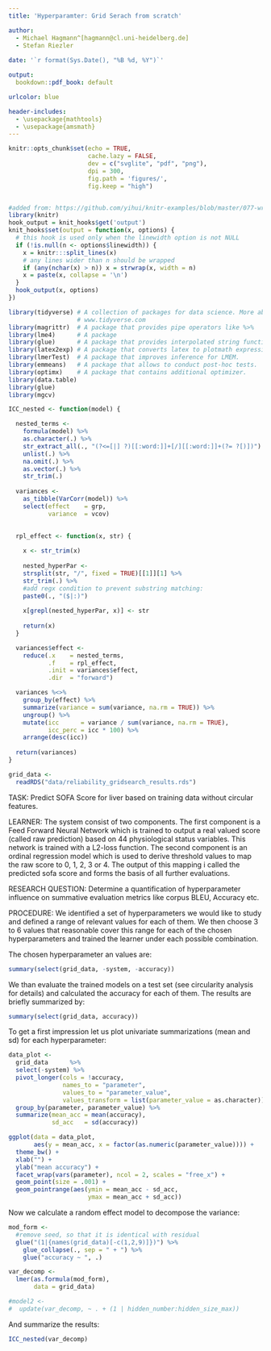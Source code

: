```yaml
---
title: 'Hyperparamter: Grid Serach from scratch'

author: 
  - Michael Hagmann^[hagmann@cl.uni-heidelberg.de]
  - Stefan Riezler
  
date: '`r format(Sys.Date(), "%B %d, %Y")`'

output:
  bookdown::pdf_book: default

urlcolor: blue

header-includes:
  - \usepackage{mathtools}
  - \usepackage{amsmath}
---
```


```r
knitr::opts_chunk$set(echo = TRUE, 
                      cache.lazy = FALSE,
                      dev = c("svglite", "pdf", "png"),
                      dpi = 300,
                      fig.path = 'figures/',
                      fig.keep = "high")


#added from: https://github.com/yihui/knitr-examples/blob/master/077-wrap-output.Rmd
library(knitr)
hook_output = knit_hooks$get('output')
knit_hooks$set(output = function(x, options) {
  # this hook is used only when the linewidth option is not NULL
  if (!is.null(n <- options$linewidth)) {
    x = knitr:::split_lines(x)
    # any lines wider than n should be wrapped
    if (any(nchar(x) > n)) x = strwrap(x, width = n)
    x = paste(x, collapse = '\n')
  }
  hook_output(x, options)
})
```

```r
library(tidyverse) # A collection of packages for data science. More about it on 
                   # www.tidyverse.com
library(magrittr)  # A package that provides pipe operators like %>%
library(lme4)      # A package 
library(glue)      # A package that provides interpolated string functions.
library(latex2exp) # A package that converts latex to plotmath expressions.library(lmerTest)
library(lmerTest)  # A package that improves inference for LMEM.
library(emmeans)   # A package that allows to conduct post-hoc tests.
library(optimx)    # A package that contains additional optimizer. 
library(data.table)
library(glue)
library(mgcv)
```


```r
ICC_nested <- function(model) {

  nested_terms <-  
    formula(model) %>%
    as.character(.) %>%
    str_extract_all(., "(?<=[|] ?)[[:word:]]+[/][[:word:]]+(?= ?[)])") %>%
    unlist(.) %>%
    na.omit(.) %>%
    as.vector(.) %>%
    str_trim(.)
  
  variances <- 
    as_tibble(VarCorr(model)) %>%
    select(effect    = grp,
           variance  = vcov) 
             

  rpl_effect <- function(x, str) {
  
    x <- str_trim(x)
    
    nested_hyperPar <- 
    strsplit(str, "/", fixed = TRUE)[[1]][1] %>%
    str_trim(.) %>%
    #add regx condition to prevent substring matching:
    paste0(., "($|:)")  
  
    x[grepl(nested_hyperPar, x)] <- str  
  
    return(x)
  }

  variances$effect <-    
    reduce(.x    = nested_terms,
           .f    = rpl_effect,
           .init = variances$effect,
           .dir  = "forward")

  variances %<>%
    group_by(effect) %>%
    summarize(variance = sum(variance, na.rm = TRUE)) %>%
    ungroup() %>%
    mutate(icc      = variance / sum(variance, na.rm = TRUE),
           icc_perc = icc * 100) %>%
    arrange(desc(icc))
  
  return(variances)
}

```



```r
grid_data <- 
  readRDS("data/reliability_gridsearch_results.rds")
```

TASK: Predict SOFA Score for liver based on training data without circular features.

LEARNER: The system consist of two components. The first component is a Feed Forward 
Neural Network which is trained to output a real valued score (called raw prediction) based
on 44 physiological status variables. This network is trained with a L2-loss function.
The second component is an ordinal regression model which is used to derive threshold values
to map the raw score to 0, 1, 2, 3 or 4. The output of this mapping i called the 
predicted sofa score and forms the basis of all further evaluations.

RESEARCH QUESTION: Determine a quantification of hyperparameter influence on 
summative evaluation metrics like corpus BLEU, Accuracy etc. 


PROCEDURE: We identified a set of hyperparameters we would like to study and 
defined a range of relevant values for each of them. We then choose 3 to 6 values 
that reasonable cover this range for each of the chosen hyperparameters and trained the
learner under each possible combination.

The chosen hyperparameter an values are:

```r
summary(select(grid_data, -system, -accuracy))
```


We than evaluate the trained models on a test set (see circularity analysis for details) and 
calculated the accuracy for each of them. The results are briefly summarized by: 

```r
summary(select(grid_data, accuracy))
```

To get a first impression let us plot univariate summarizations (mean and sd) for 
each hyperparameter:

```r
data_plot <-
  grid_data      %>%
  select(-system) %>%
  pivot_longer(cols = !accuracy, 
               names_to = "parameter", 
               values_to = "parameter_value",
               values_transform = list(parameter_value = as.character)) %>%
  group_by(parameter, parameter_value) %>%
  summarize(mean_acc = mean(accuracy),
            sd_acc   = sd(accuracy)) 

ggplot(data = data_plot, 
       aes(y = mean_acc, x = factor(as.numeric(parameter_value)))) +
  theme_bw() + 
  xlab("") +
  ylab("mean accuracy") + 
  facet_wrap(vars(parameter), ncol = 2, scales = "free_x") +
  geom_point(size = .001) +
  geom_pointrange(aes(ymin = mean_acc - sd_acc, 
                      ymax = mean_acc + sd_acc))

```

Now we calculate a random effect model to decompose the variance:

```r
mod_form <- 
  #remove seed, so that it is identical with residual
  glue("(1|{names(grid_data)[-c(1,2,9)]})") %>% 
    glue_collapse(., sep = " + ") %>%
    glue("accuracy ~ ", .)

var_decomp <-   
  lmer(as.formula(mod_form), 
       data = grid_data)

#model2 <- 
#  update(var_decomp, ~ . + (1 | hidden_number:hidden_size_max))
```

And summarize the results:

```r
ICC_nested(var_decomp)
```

